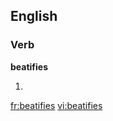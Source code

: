 ==English==

===Verb===
'''beatifies'''

# {{third-person singular of|[[beatify]]}}

[[fr:beatifies]]
[[vi:beatifies]]